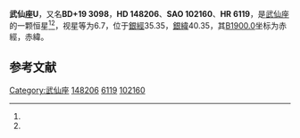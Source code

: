 {{Starbox begin
| name = 武仙座U
}}
{{Starbox observe
| epoch = [[J2000.0|J2000.0]]
| constell = [[武仙座|武仙座]]<ref name=SIMBAD>{{cite web
 | url=http://simbad.u-strasbg.fr/simbad/sim-id?Ident=HR+6119
 | title =Pulsating variable Star
 | publisher=Centre de Données astronomiques de Strasbourg
 | work=SIMBAD
 | accessdate=2012-07-13}}</ref><ref name=DATA>{{cite web
 | url=http://vizier.u-strasbg.fr/viz-bin/VizieR-5?-out.add=.&-source=5050&-corr=PK=HR&-out.max=9999&HR=6119
 | title=VizieR Detailed Page
 | accessdate=2012-07-13
 | archive-date=2016-03-05
 | archive-url=https://web.archive.org/web/20160305215744/http://vizier.u-strasbg.fr/viz-bin/VizieR-5?-out.add=.&-source=5050&-corr=PK=HR&-out.max=9999&HR=6119
 | dead-url=no
 }}</ref>
| 星官 = 
| ra = {{RA|16|25|47.7}}<ref name=SIMBAD /><ref name=DATA />
| dec = {{DEC|+18|53|33}}<ref name=SIMBAD /><ref name=DATA />
| appmag_v = 6.7<ref name=SIMBAD /><ref name=DATA />
}}
{{Starbox character
| class = M7IIIe<ref name=SIMBAD /><ref name=DATA />
| b-v = <ref name=SIMBAD /><ref name=DATA />
| u-b = <ref name=SIMBAD /><ref name=DATA />
| r-i = 2.95<ref name=SIMBAD /><ref name=DATA />
| variable = 
}}
{{Starbox astrometry
| radial_v = 
| prop_mo_ra = -28
| parallax = 0.01
| p_error = 
}}
{{Starbox catalog
| names =BD+19 3098，[[SAO星表|SAO]] 102160，[[HD星表|HD]] 148206，[[HR星表|HR]] 6119}}
{{Starbox reference |Simbad=HR+6119}}
{{Starbox end}}

'''武仙座U'''，又名'''BD+19 3098'''，'''HD 148206'''、'''SAO 102160'''、'''HR 6119'''，是[[武仙座|武仙座]]的一颗恒星<ref name=SIMBAD /><ref name=DATA />，视星等为6.7，位于[[銀道座標系|銀經]]35.35，[[銀道座標系|銀緯]]40.35，其[[B1900.0|B1900.0]]坐标为赤經{{RA|16|21|22.2}}，赤緯{{DEC|+19|40.35|12}}。

== 参考文献 ==
{{reflist}}

{{star-stub}}

{{武仙座恒星}}
[[Category:武仙座|Category:武仙座]]
[[Category:HD和HDE天體|148206]]
[[Category:HR天體|6119]]
[[Category:SAO天體|102160]]